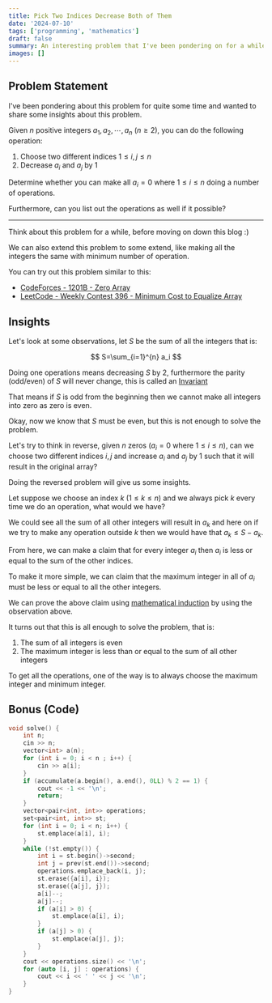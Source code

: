 ```yaml
---
title: Pick Two Indices Decrease Both of Them
date: '2024-07-10'
tags: ['programming', 'mathematics']
draft: false
summary: An interesting problem that I've been pondering on for a while
images: []
---
```


## Problem Statement

I've been pondering about this problem for quite some time and wanted to share some insights about this problem.

Given $n$ positive integers $a_1, a_2, \cdots, a_n$ $(n \geq 2)$, you can do the following operation:

1. Choose two different indices $1 \leq i, j \leq n$
2. Decrease $a_i$ and $a_j$ by $1$

Determine whether you can make all $a_i=0$ where $1 \leq i \leq n$ doing a number of operations.

Furthermore, can you list out the operations as well if it possible?

---

Think about this problem for a while, before moving on down this blog :)

We can also extend this problem to some extend, like making all the integers the same with minimum number of operation.

You can try out this problem similar to this:

- [CodeForces - 1201B - Zero Array](https://codeforces.com/problemset/problem/1201/B)
- [LeetCode - Weekly Contest 396 - Minimum Cost to Equalize Array](https://leetcode.com/problems/minimum-cost-to-equalize-array/description/)

## Insights

Let's look at some observations, let $S$ be the sum of all the integers that is:

$$
S=\sum_{i=1}^{n} a_i
$$

Doing one operations means decreasing $S$ by $2$, furthermore the parity (odd/even) of $S$ will never change, this is called an [Invariant](https://en.wikipedia.org/wiki/Invariant_(mathematics))

That means if $S$ is odd from the beginning then we cannot make all integers into zero as zero is even.

Okay, now we know that $S$ must be even, but this is not enough to solve the problem.

Let's try to think in reverse, given $n$ zeros ($a_i = 0$ where $1 \leq i \leq n$), can we choose two different indices $i, j$ and increase $a_i$ and $a_j$ by $1$ such that it will result in the original array?

Doing the reversed problem will give us some insights.

Let suppose we choose an index $k$ $(1 \leq k \leq n)$ and we always pick $k$ every time we do an operation, what would we have?

We could see all the sum of all other integers will result in $a_k$ and here on if we try to make any operation outside $k$ then we would have that $a_k \leq S-a_k$.

From here, we can make a claim that for every integer $a_i$ then $a_i$ is less or equal to the sum of the other indices.

To make it more simple, we can claim that the maximum integer in all of $a_i$ must be less or equal to all the other integers.

We can prove the above claim using [mathematical induction](https://en.wikipedia.org/wiki/Mathematical_induction) by using the observation above.

It turns out that this is all enough to solve the problem, that is:

1. The sum of all integers is even
2. The maximum integer is less than or equal to the sum of all other integers

To get all the operations, one of the way is to always choose the maximum integer and minimum integer.

## Bonus (Code)

```cpp
void solve() {
    int n;
    cin >> n;
    vector<int> a(n);
    for (int i = 0; i < n ; i++) {
        cin >> a[i];
    }
    if (accumulate(a.begin(), a.end(), 0LL) % 2 == 1) {
        cout << -1 << '\n';
        return;
    }
    vector<pair<int, int>> operations;
    set<pair<int, int>> st;
    for (int i = 0; i < n; i++) {
        st.emplace(a[i], i);
    }
    while (!st.empty()) {
        int i = st.begin()->second;
        int j = prev(st.end())->second;
        operations.emplace_back(i, j);
        st.erase({a[i], i});
        st.erase({a[j], j});
        a[i]--;
        a[j]--;
        if (a[i] > 0) {
            st.emplace(a[i], i);
        }
        if (a[j] > 0) {
            st.emplace(a[j], j);
        }
    }
    cout << operations.size() << '\n';
    for (auto [i, j] : operations) {
        cout << i << ' ' << j << '\n';
    }
}
```
